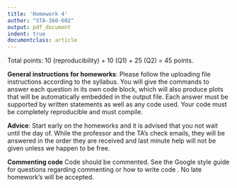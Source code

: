 ```yaml
---
title: 'Homework 4'
author: "STA-360-602"
output: pdf_document
indent: true
documentclass: article
---
```


Total points: 10 (reproducibility) + 10 (Q1) + 25 (Q2) = 45 points.\

**General instructions for homeworks**: Please follow the uploading file instructions according to the syllabus. You will give the commands to answer each question in its own code block, which will also produce plots that will be automatically embedded in the output file. Each answer must be supported by written statements as well as any code used. Your code must be completely reproducible and must compile. 

**Advice**: Start early on the homeworks and it is advised that you not wait until the day of. While the professor and the TA's check emails, they will be answered in the order they are received and last minute help will not be given unless we happen to be free.  

**Commenting code**
Code should be commented. See the Google style guide for questions regarding commenting or how to write 
code \url{https://google.github.io/styleguide/Rguide.xml}. No late homework's will be accepted.

\begin{enumerate}
\item (10 points, 5 points each) Hoff, 3.10 (Change of variables).

Let $\psi= g(\theta),$ where g is a monotone function of $\theta,$ and $h$ be the inverse of $g$ so that $\theta = h(\psi).$ If $p_{\theta}(\theta)$ is the probability density of $\theta,$ then the probability density of $\psi$ induced by $p_{\theta}$ is given by 
$$p_{\psi}(\psi) = p_{\theta}(h(\psi)) \times | \frac{dh}{d\psi} |.$$
\begin{enumerate}
\item Let $\theta \sim \text{beta}(a,b)$ and let $\psi = \log[\theta/(1- \theta)].$ Obtain the form of $p_{\psi}$ and plot is for the case that $a=b=1.$  \\
\textbf{Hint: Show that $$p_{\psi}(\psi) = \frac{1}{B(a,b)}
\frac{e^{a\psi}}{(e^{\psi} + 1)^{(a+b))}} = \frac{e^{\psi}}{(e^{\psi} + 1)^2},$$} when $a=b=1.$
\item Let $\theta \sim \text{gamma}(a = shape,b = rate)$ and let $\psi = \log(\theta).$ Obtain the form of $p_{\psi}$ and plot is for the case that $a=b=1.$ \\
\textbf{Hint: Show that $$p_{\psi}(\psi) = \frac{b^{a}}{\Gamma(a)} e^{a\psi - be^{\psi}} = e^{\psi - e^{\psi}},$$} when $a=b=1.$
\end{enumerate}

  
\item Lab component (25 points total) Please refer to lab 4 and complete tasks 4---5.
\begin{enumerate}
\item[(a)] (10) Task 4
\item[(b)] (15) Task 5
\end{enumerate}
\end{enumerate}